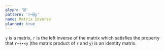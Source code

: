 ```yaml
---
glyph: '⌹'
pattern: 'r←⌹y'
name: Matrix Inverse
planned: true
---
```


`y` is a matrix, `r` is the left inverse of the matrix which satisfies the property that `r+⍆∙×y` (the matrix product of `r` and `y`) is an identity matrix.